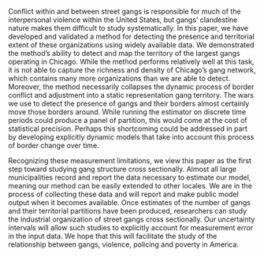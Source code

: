 Conflict within and between street gangs is responsible for much of the interpersonal violence within the United States, but gangs' clandestine nature makes them difficult to study systematically. In this paper, we have developed and validated a method for detecting the presence and territorial extent of these organizations using widely available data. We demonstrated the method's ability to detect and map the territory of the largest gangs operating in Chicago. While the method performs relatively well at this task, it is not able to capture the richness and density of Chicago's gang network, which contains many more organizations than we are able to detect. Moreover, the method necessarily collapses the dynamic process of border conflict and adjustment into a static representation gang territory. The wars we use to detect the presence of gangs and their borders almost certainly move those borders around. While running the estimator on discrete time periods could produce a panel of partition, this would come at the cost of statistical precision. Perhaps this shortcoming could be addressed in part by developing explicitly dynamic models that take into account this process of border change over time. 

Recognizing these measurement limitations, we view this paper as the first step toward studying gang structure cross sectionally. Almost all large municipalities record and report the data necessary to estimate our model, meaning our method can be easily extended to other locales. We are in the process of collecting these data and will report and make public model output when it becomes available. Once estimates of the number of gangs and their territorial partitions have been produced, researchers can study the industrial organization of street gangs cross sectionally. Our uncertainty intervals will allow such studies to explicitly account for measurement error in the input data. We hope that this will facilitate the study of the relationship between gangs, violence, policing and poverty in America.